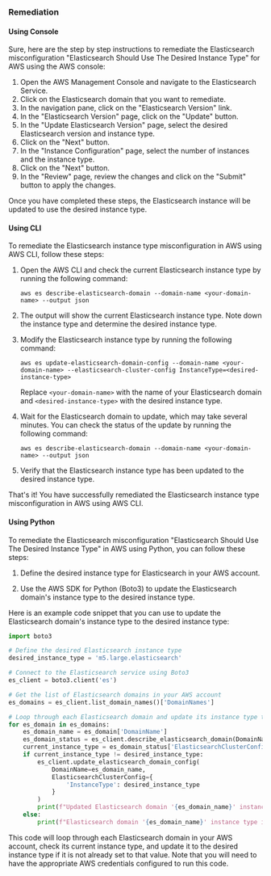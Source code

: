 ### Remediation

#### Using Console

Sure, here are the step by step instructions to remediate the Elasticsearch misconfiguration "Elasticsearch Should Use The Desired Instance Type" for AWS using the AWS console:

1. Open the AWS Management Console and navigate to the Elasticsearch Service.
2. Click on the Elasticsearch domain that you want to remediate.
3. In the navigation pane, click on the "Elasticsearch Version" link.
4. In the "Elasticsearch Version" page, click on the "Update" button.
5. In the "Update Elasticsearch Version" page, select the desired Elasticsearch version and instance type.
6. Click on the "Next" button.
7. In the "Instance Configuration" page, select the number of instances and the instance type.
8. Click on the "Next" button.
9. In the "Review" page, review the changes and click on the "Submit" button to apply the changes.

Once you have completed these steps, the Elasticsearch instance will be updated to use the desired instance type.

#### Using CLI

To remediate the Elasticsearch instance type misconfiguration in AWS using AWS CLI, follow these steps:

1. Open the AWS CLI and check the current Elasticsearch instance type by running the following command:

   ```
   aws es describe-elasticsearch-domain --domain-name <your-domain-name> --output json
   ```

2. The output will show the current Elasticsearch instance type. Note down the instance type and determine the desired instance type.

3. Modify the Elasticsearch instance type by running the following command:

   ```
   aws es update-elasticsearch-domain-config --domain-name <your-domain-name> --elasticsearch-cluster-config InstanceType=<desired-instance-type>
   ```

   Replace `<your-domain-name>` with the name of your Elasticsearch domain and `<desired-instance-type>` with the desired instance type.

4. Wait for the Elasticsearch domain to update, which may take several minutes. You can check the status of the update by running the following command:

   ```
   aws es describe-elasticsearch-domain --domain-name <your-domain-name> --output json
   ```

5. Verify that the Elasticsearch instance type has been updated to the desired instance type.

That's it! You have successfully remediated the Elasticsearch instance type misconfiguration in AWS using AWS CLI.

#### Using Python

To remediate the Elasticsearch misconfiguration "Elasticsearch Should Use The Desired Instance Type" in AWS using Python, you can follow these steps:

1. Define the desired instance type for Elasticsearch in your AWS account.

2. Use the AWS SDK for Python (Boto3) to update the Elasticsearch domain's instance type to the desired instance type.

Here is an example code snippet that you can use to update the Elasticsearch domain's instance type to the desired instance type:

```python
import boto3

# Define the desired Elasticsearch instance type
desired_instance_type = 'm5.large.elasticsearch'

# Connect to the Elasticsearch service using Boto3
es_client = boto3.client('es')

# Get the list of Elasticsearch domains in your AWS account
es_domains = es_client.list_domain_names()['DomainNames']

# Loop through each Elasticsearch domain and update its instance type to the desired instance type
for es_domain in es_domains:
    es_domain_name = es_domain['DomainName']
    es_domain_status = es_client.describe_elasticsearch_domain(DomainName=es_domain_name)['DomainStatus']
    current_instance_type = es_domain_status['ElasticsearchClusterConfig']['InstanceType']
    if current_instance_type != desired_instance_type:
        es_client.update_elasticsearch_domain_config(
            DomainName=es_domain_name,
            ElasticsearchClusterConfig={
                'InstanceType': desired_instance_type
            }
        )
        print(f"Updated Elasticsearch domain '{es_domain_name}' instance type from '{current_instance_type}' to '{desired_instance_type}'.")
    else:
        print(f"Elasticsearch domain '{es_domain_name}' instance type is already set to '{desired_instance_type}'.")
```

This code will loop through each Elasticsearch domain in your AWS account, check its current instance type, and update it to the desired instance type if it is not already set to that value. Note that you will need to have the appropriate AWS credentials configured to run this code.

